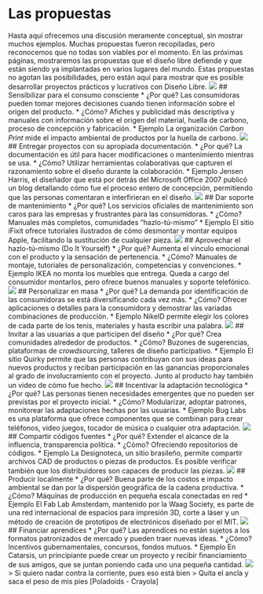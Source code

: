 # Las propuestas
Hasta aquí ofrecemos una discusión meramente conceptual, sin mostrar muchos ejemplos. Muchas propuestas fueron recopiladas, pero reconocemos que no todas son viables por el momento. En las próximas páginas, mostraremos las propuestas que el diseño libre defiende y que están siendo ya implantadas en varios lugares del mundo. Estas propuestas no agotan las posibilidades, pero están aquí para mostrar que es posible desarrollar proyectos prácticos y lucrativos con Diseño Libre.
![](img/g5746.png)
## Sensibilizar para el consumo consciente
  * ¿Por qué?
  Las consumidoras pueden tomar mejores decisiones cuando tienen información sobre el origen del producto.
  * ¿Cómo? Afiches y publicidad más descriptiva y manuales con información sobre el origen del material, huella de carbono, proceso de concepción y fabricación.
  * Ejemplo La organización *Carbon Print* mide el impacto ambiental de productos por la huella de carbono.
![](img/carbon_footprint_pb.jpg)
## Entregar proyectos con su apropiada documentación.
  * ¿Por qué? La documentación es útil para hacer modificaciones o mantenimiento mientras se usa.
  * ¿Cómo? Utilizar herramientas colaborativas que capturen el razonamiento sobre el diseño durante la colaboración.
  * Ejemplo Jensen Harris, el diseñador que está por detrás del Microsoft Office 2007 publicó un blog detallando cómo fue el proceso entero de concepción, permitiendo que las personas comentaran e interfirieran en el diseño.
![](img/jensen_harris.png)
##  Dar soporte de mantenimiento
  * ¿Por qué? Los servicios oficiales de mantenimiento son caros para las empresas y frustrantes para las consumidoras.
  * ¿Cómo? Manuales más completos, comunidades “hazlo-tú-mismo”
  * Ejemplo El sitio iFixit ofrece tutoriales ilustrados de cómo desmontar y montar equipos Apple, facilitando la sustitución de cualquier pieza.
![](img/ifixit_pb.jpg)
##  Aprovechar el hazlo-tú-mismo (Do It Yourself)
  * ¿Por qué? Aumenta el vínculo emocional con el producto y la sensación de pertenencia.
  * ¿Cómo? Manuales de montaje, tutoriales de personalización, competencias y convenciones.
  * Ejemplo IKEA no monta los muebles que entrega. Queda a cargo del consumidor montarlos, pero ofrece buenos manuales y soporte telefónico.
![](img/ikea_pb.jpg)
##  Personalizar en masa
  * ¿Por qué? La demanda por identificación de las consumidoras se está diversificando cada vez más.
  * ¿Cómo? Ofrecer aplicaciones o detalles para la consumidora y demostrar las variadas combinaciones de producción.
  * Ejemplo NikeID permite elegir los colores de cada parte de los tenis, materiales y hasta escribir una palabra.
![](img/nikeid_pb.png)
##  Invitar a las usuarias a que participen del diseño
  * ¿Por qué? Crea comunidades alrededor de productos.
  * ¿Cómo? Buzones de sugerencias, plataformas de *crowdsourcing*, talleres de diseño participativo.
  * Ejemplo El sitio Quirky permite que las personas contribuyan con sus ideas para nuevos productos y reciban participación en las ganancias proporcionales al grado de involucramiento con el proyecto. Junto al producto hay también un video de cómo fue hecho.
![](img/quirky_pb.jpg)
##  Incentivar la adaptación tecnológica
  * ¿Por qué? Las personas tienen necesidades emergentes que no pueden ser previstas por el proyecto inicial.
  * ¿Cómo? Modularizar, adoptar patrones, monitorear las adaptaciones hechas por las usuarias.
  * Ejemplo Bug Labs es una plataforma que ofrece componentes que se combinan para crear teléfonos, video juegos, tocador de música o cualquier otra adaptación.
![](img/buglabs_pb.jpg)
## Compartir códigos fuentes
  * ¿Por qué? Extender el alcance de la influencia, transparencia política.
  * ¿Cómo? Ofreciendo repositorios de códigos.
  * Ejemplo La Designoteca, un sitio brasileño, permite compartir archivos CAD de productos o piezas de productos. Es posible verificar también que los distribuidores son capaces de producir las piezas.
![](img/Designoteca_pb.png)
##  Producir localmente
  * ¿Por qué? Buena parte de los costos e impacto ambiental se dan por la dispersión geográfica de la cadena productiva.
  * ¿Cómo? Máquinas de producción en pequeña escala conectadas en red
  * Ejemplo El Fab Lab Amsterdam, mantenido por la Waag Society, es parte de una red internacional de espacios para impresión 3D, corte a láser y un método de creación de prototipos de electrónicos diseñado por el MIT.
![](img/fablab_pb.jpg)
## Financiar aprendices
  * ¿Por qué? Las aprendices no están sujetos a los formatos patronizados de mercado y pueden traer nuevas ideas.
  * ¿Cómo? Incentivos gubernamentales, concursos, fondos mutuos.
  * Ejemplo En Catarsis, un principiante puede crear un proyecto y recibir financiamiento de sus amigos, que se juntan poniendo cada uno una pequeña cantidad.
![](img/catarse_pb.png)
> Si quiero nadar contra la corriente, pues eso está bien
> Quita el ancla y saca el peso de mis pies [Poladoids - Crayola]